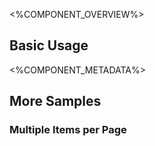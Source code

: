 
<%COMPONENT_OVERVIEW%>

## Basic Usage
<Basic />

<%COMPONENT_METADATA%>

## More Samples

### Multiple Items per Page
<MultipleItemsPerPage />